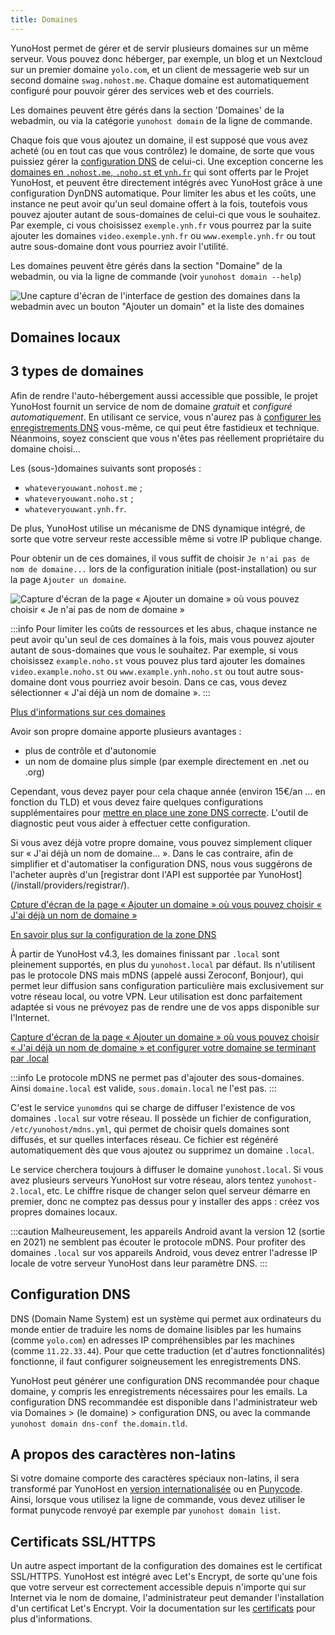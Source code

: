 ```yaml
---
title: Domaines
---
```



YunoHost permet de gérer et de servir plusieurs domaines sur un même serveur. Vous pouvez donc héberger, par exemple, un blog et un Nextcloud sur un premier domaine `yolo.com`, et un client de messagerie web sur un second domaine `swag.nohost.me`. Chaque domaine est automatiquement configuré pour pouvoir gérer des services web et des courriels.

Les domaines peuvent être gérés dans la section 'Domaines' de la webadmin, ou via la catégorie `yunohost domain` de la ligne de commande.

Chaque fois que vous ajoutez un domaine, il est supposé que vous avez acheté (ou en tout cas que vous contrôlez) le domaine, de sorte que vous puissiez gérer la [configuration DNS](/install/post_install/dns_config) de celui-ci. Une exception concerne les [domaines en `.nohost.me`, `.noho.st` et `ynh.fr`](/admin/tutorials/domains/dns_nohost_me) qui sont offerts par le Projet YunoHost, et peuvent être directement intégrés avec YunoHost grâce à une configuration DynDNS automatique. Pour limiter les abus et les coûts, une instance ne peut avoir qu'un seul domaine offert à la fois, toutefois vous pouvez ajouter autant de sous-domaines de celui-ci que vous le souhaitez. Par exemple, ci vous choisissez `exemple.ynh.fr` vous pourrez par la suite ajouter les domaines `video.exemple.ynh.fr` ou `www.exemple.ynh.fr` ou tout autre sous-domaine dont vous pourriez avoir l'utilité.

Les domaines peuvent être gérés dans la section "Domaine" de la webadmin, ou via la ligne de commande (voir `yunohost domain --help`)

![Une capture d'écran de l'interface de gestion des domaines dans la webadmin avec un bouton "Ajouter un domain" et la liste des domaines](/img/webadmin/webadmin_domain.png)

## Domaines locaux

## 3 types de domaines

<Tabs>
<TabItem value="nohost" label="Yunohost's domains (the free and easy way)">

Afin de rendre l'auto-hébergement aussi accessible que possible, le projet YunoHost fournit un service de nom de domaine *gratuit* et *configuré automatiquement*. En utilisant ce service, vous n'aurez pas à [configurer les enregistrements DNS](/install/post_install/dns_config) vous-même, ce qui peut être fastidieux et technique. Néanmoins, soyez conscient que vous n'êtes pas réellement propriétaire du domaine choisi...

Les (sous-)domaines suivants sont proposés :

- `whateveryouwant.nohost.me` ;
- `whateveryouwant.noho.st` ;
- `whateveryouwant.ynh.fr`.

De plus, YunoHost utilise un mécanisme de DNS dynamique intégré, de sorte que votre serveur reste accessible même si votre IP publique change.

Pour obtenir un de ces domaines, il vous suffit de choisir `Je n'ai pas de nom de domaine...` lors de la configuration initiale (post-installation) ou sur la page `Ajouter un domaine`.

![Capture d'écran de la page « Ajouter un domaine » où vous pouvez choisir « Je n'ai pas de nom de domaine »](/img/webadmin/webadmin_dyndns.png)

:::info
Pour limiter les coûts de ressources et les abus, chaque instance ne peut avoir qu'un seul de ces domaines à la fois, mais vous pouvez ajouter autant de sous-domaines que vous le souhaitez. Par exemple, si vous choisissez `example.noho.st` vous pouvez plus tard ajouter les domaines `video.example.noho.st` ou `www.example.ynh.noho.st` ou tout autre sous-domaine dont vous pourriez avoir besoin. Dans ce cas, vous devez sélectionner « J'ai déjà un nom de domaine ».
:::

[Plus d'informations sur ces domaines](/admin/tutorials/domains/dns_nohost_me)

</TabItem>
<TabItem value="own" label="Your own domains">

Avoir son propre domaine apporte plusieurs avantages :

- plus de contrôle et d'autonomie
- un nom de domaine plus simple (par exemple directement en .net ou .org)

Cependant, vous devez payer pour cela chaque année (environ 15€/an ... en fonction du TLD) et vous devez faire quelques configurations supplémentaires pour [mettre en place une zone DNS correcte](/install/post_install/dns_config). L'outil de diagnostic peut vous aider à effectuer cette configuration.

Si vous avez déjà votre propre domaine, vous pouvez simplement cliquer sur « J'ai déjà un nom de domaine... ». Dans le cas contraire, afin de simplifier et d'automatiser la configuration DNS, nous vous suggérons de l'acheter auprès d'un [registrar dont l'API est supportée par YunoHost] (/install/providers/registrar/).

[Cpture d'écran de la page « Ajouter un domaine » où vous pouvez choisir « J'ai déjà un nom de domaine »](/img/webadmin/webadmin_domain_owndomain.png)

[En savoir plus sur la configuration de la zone DNS](/install/post_install/dns_config)

</TabItem>
<TabItem value="local" label="Local domains (only reachable in your local network)">

À partir de YunoHost v4.3, les domaines finissant par `.local` sont pleinement supportés, en plus du `yunohost.local` par défaut.
Ils n'utilisent pas le protocole DNS mais mDNS (appelé aussi Zeroconf, Bonjour), qui permet leur diffusion sans configuration particulière mais exclusivement sur votre réseau local, ou votre VPN.
Leur utilisation est donc parfaitement adaptée si vous ne prévoyez pas de rendre une de vos apps disponible sur l'Internet.

[Capture d'écran de la page « Ajouter un domaine » où vous pouvez choisir « J'ai déjà un nom de domaine » et configurer votre domaine se terminant par .local](/img/webadmin/webadmin_domain_local.png)

:::info
Le protocole mDNS ne permet pas d'ajouter des sous-domaines. Ainsi `domaine.local` est valide, `sous.domain.local` ne l'est pas.
:::

C'est le service `yunomdns` qui se charge de diffuser l'existence de vos domaines `.local` sur votre réseau.
Il possède un fichier de configuration, `/etc/yunohost/mdns.yml`, qui permet de choisir quels domaines sont diffusés, et sur quelles interfaces réseau.
Ce fichier est régénéré automatiquement dès que vous ajoutez ou supprimez un domaine `.local`.

Le service cherchera toujours à diffuser le domaine `yunohost.local`. Si vous avez plusieurs serveurs YunoHost sur votre réseau, alors tentez `yunohost-2.local`, etc.
Le chiffre risque de changer selon quel serveur démarre en premier, donc ne comptez pas dessus pour y installer des apps : créez vos propres domaines locaux.

:::caution
Malheureusement, les appareils Android avant la version 12 (sortie en 2021) ne semblent pas écouter le protocole mDNS.
Pour profiter des domaines `.local` sur vos appareils Android, vous devez entrer l'adresse IP locale de votre serveur YunoHost dans leur paramètre DNS.
:::

</TabItem>
</Tabs>

## Configuration DNS

DNS (Domain Name System) est un système qui permet aux ordinateurs du monde entier de traduire les noms de domaine lisibles par les humains (comme `yolo.com`) en adresses IP compréhensibles par les machines (comme `11.22.33.44`). Pour que cette traduction (et d'autres fonctionnalités) fonctionne, il faut configurer soigneusement les enregistrements DNS.

YunoHost peut générer une configuration DNS recommandée pour chaque domaine, y compris les enregistrements nécessaires pour les emails. La configuration DNS recommandée est disponible dans l'administrateur web via Domaines > (le domaine) > configuration DNS, ou avec la commande `yunohost domain dns-conf the.domain.tld`.

## A propos des caractères non-latins

Si votre domaine comporte des caractères spéciaux non-latins, il sera transformé par YunoHost en [version internationalisée](https://en.wikipedia.org/wiki/Internationalized_domain_name) ou en [Punycode](https://en.wikipedia.org/wiki/Punycode). Ainsi, lorsque vous utilisez la ligne de commande, vous devez utiliser le format punycode renvoyé par exemple par `yunohost domain list`.

## Certificats SSL/HTTPS

Un autre aspect important de la configuration des domaines est le certificat SSL/HTTPS. YunoHost est intégré avec Let's Encrypt, de sorte qu'une fois que votre serveur est correctement accessible depuis n'importe qui sur Internet via le nom de domaine, l'administrateur peut demander l'installation d'un certificat Let's Encrypt. Voir la documentation sur les [certificats](/admin/domains/certificate) pour plus d'informations.
